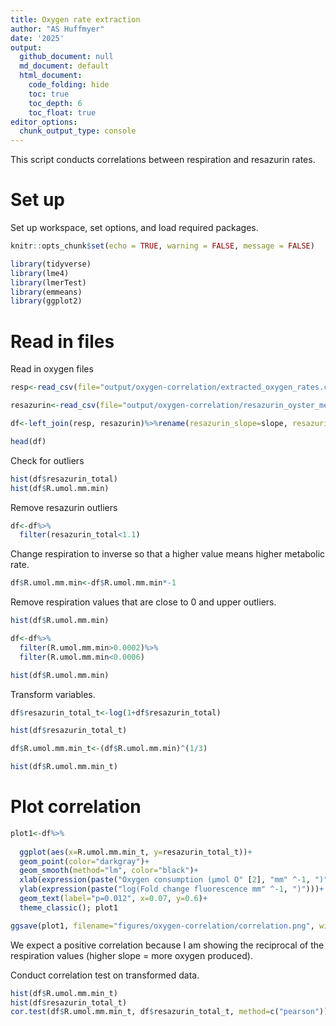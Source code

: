 ```yaml
---
title: Oxygen rate extraction 
author: "AS Huffmyer"
date: '2025'
output:
  github_document: null
  md_document: default
  html_document:
    code_folding: hide
    toc: true
    toc_depth: 6
    toc_float: true
editor_options: 
  chunk_output_type: console
---
```


This script conducts correlations between respiration and resazurin rates.      

# Set up 

Set up workspace, set options, and load required packages.    
```r
knitr::opts_chunk$set(echo = TRUE, warning = FALSE, message = FALSE)
```

```r
library(tidyverse)
library(lme4)
library(lmerTest)
library(emmeans)
library(ggplot2)
```

# Read in files 

Read in oxygen files 
```r
resp<-read_csv(file="output/oxygen-correlation/extracted_oxygen_rates.csv")%>%select(!c("plate", "well", "length.mm"))

resazurin<-read_csv(file="output/oxygen-correlation/resazurin_oyster_metrics.csv")

df<-left_join(resp, resazurin)%>%rename(resazurin_slope=slope, resazurin_total=value)

head(df)
```

Check for outliers 
```r
hist(df$resazurin_total)
hist(df$R.umol.mm.min)
```

Remove resazurin outliers
```r
df<-df%>%
  filter(resazurin_total<1.1)
```

Change respiration to inverse so that a higher value means higher metabolic rate. 
```r
df$R.umol.mm.min<-df$R.umol.mm.min*-1
```

Remove respiration values that are close to 0 and upper outliers.  

```r
hist(df$R.umol.mm.min)

df<-df%>%
  filter(R.umol.mm.min>0.0002)%>%
  filter(R.umol.mm.min<0.0006)

hist(df$R.umol.mm.min)
```

Transform variables. 

```r
df$resazurin_total_t<-log(1+df$resazurin_total)

hist(df$resazurin_total_t)

df$R.umol.mm.min_t<-(df$R.umol.mm.min)^(1/3)

hist(df$R.umol.mm.min_t)
```

# Plot correlation 

```r
plot1<-df%>%
  
  ggplot(aes(x=R.umol.mm.min_t, y=resazurin_total_t))+
  geom_point(color="darkgray")+
  geom_smooth(method="lm", color="black")+
  xlab(expression(paste("Oxygen consumption (µmol O" [2], "mm" ^-1, ")" ^(1/3))))+
  ylab(expression(paste("log(Fold change fluorescence mm" ^-1, ")")))+
  geom_text(label="p=0.012", x=0.07, y=0.6)+
  theme_classic(); plot1

ggsave(plot1, filename="figures/oxygen-correlation/correlation.png", width=4, height=4)
```

We expect a positive correlation because I am showing the reciprocal of the respiration values (higher slope = more oxygen produced). 

Conduct correlation test on transformed data. 

```r
hist(df$R.umol.mm.min_t)
hist(df$resazurin_total_t)
cor.test(df$R.umol.mm.min_t, df$resazurin_total_t, method=c("pearson"))
```


